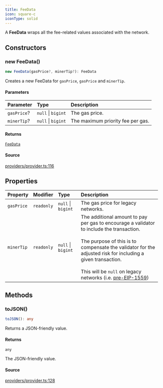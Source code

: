 ```yaml
---
title: FeeData
icon: square-c
iconType: solid
---
```


A **FeeData** wraps all the fee-related values associated with the network.

## Constructors

### new FeeData()

```ts
new FeeData(gasPrice?, minerTip?): FeeData
```

Creates a new FeeData for `gasPrice`, `gasPrice` and `minerTip`.

#### Parameters

| Parameter | Type | Description |
| :------ | :------ | :------ |
| `gasPrice`? | `null` \| `bigint` | The gas price. |
| `minerTip`? | `null` \| `bigint` | The maximum priority fee per gas. |

#### Returns

[`FeeData`](/sdk/content/classes/FeeData)

#### Source

[providers/provider.ts:116](https://github.com/dominant-strategies/quais.js/blob/191734f84dfad16356d604ee17f04ede3d7ccb03/src/providers/provider.ts#L116)

## Properties

| Property | Modifier | Type | Description |
| :------ | :------ | :------ | :------ |
| `gasPrice` | `readonly` | `null` \| `bigint` | The gas price for legacy networks. |
| `minerTip` | `readonly` | `null` \| `bigint` | The additional amount to pay per gas to encourage a validator to include the transaction.<br /><br />The purpose of this is to compensate the validator for the adjusted risk for including a given transaction.<br /><br />This will be `null` on legacy networks (i.e. [pre-EIP-1559](https://eips.ethereum.org/EIPS/eip-1559)) |

## Methods

### toJSON()

```ts
toJSON(): any
```

Returns a JSON-friendly value.

#### Returns

`any`

The JSON-friendly value.

#### Source

[providers/provider.ts:128](https://github.com/dominant-strategies/quais.js/blob/191734f84dfad16356d604ee17f04ede3d7ccb03/src/providers/provider.ts#L128)
